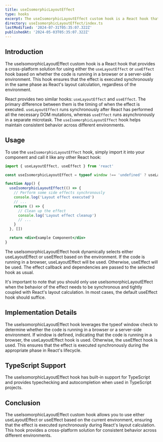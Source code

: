 ```yaml
---
title: useIsomorphicLayoutEffect
type: hooks
excerpt: The useIsomorphicLayoutEffect custom hook is a React hook that provides a cross-platform solution for using either the useLayoutEffect or useEffect hook based on whether the code is running in a browser or a server-side environment. This hook ensures that the effect is executed synchronously in the same phase as React's layout calculation, regardless of the environment.
directory: useIsomorphicLayoutEffect/index.ts
lastModified: '2024-07-31T05:35:07.322Z'
publishedAt: '2024-05-03T05:35:07.322Z'
---
```


## Introduction

The useIsomorphicLayoutEffect custom hook is a React hook that provides a cross-platform solution for using either the `useLayoutEffect` or `useEffect` hook based on whether the code is running in a browser or a server-side environment. This hook ensures that the effect is executed synchronously in the same phase as React's layout calculation, regardless of the environment.

React provides two similar hooks: `useLayoutEffect` and `useEffect`. The primary difference between them is the timing of when the effect is executed. `useLayoutEffect` runs synchronously after React has performed all the necessary DOM mutations, whereas `useEffect` runs asynchronously in a separate microtask. The `useIsomorphicLayoutEffect` hook helps maintain consistent behavior across different environments.

## Usage

To use the `useIsomorphicLayoutEffect` hook, simply import it into your component and call it like any other React hook:

```jsx showLineNumbers title="useIsomorphicLayoutEffect.js"
import { useLayoutEffect, useEffect } from 'react'

const useIsomorphicLayoutEffect = typeof window !== 'undefined' ? useLayoutEffect : useEffect

function App() {
  useIsomorphicLayoutEffect(() => {
    // Perform some side effects synchronously
    console.log('Layout effect executed')
    // ...
    return () => {
      // Clean up the effect
      console.log('Layout effect cleanup')
      // ...
    }
  }, [])

  return <div>Example Component</div>
}
```

The useIsomorphicLayoutEffect hook dynamically selects either useLayoutEffect or useEffect based on the environment. If the code is running in a browser, useLayoutEffect will be used. Otherwise, useEffect will be used. The effect callback and dependencies are passed to the selected hook as usual.

It's important to note that you should only use useIsomorphicLayoutEffect when the behavior of the effect needs to be synchronous and tightly coupled with React's layout calculation. In most cases, the default useEffect hook should suffice.

## Implementation Details

The useIsomorphicLayoutEffect hook leverages the typeof window check to determine whether the code is running in a browser or a server-side environment. If window is defined, indicating that the code is running in a browser, the useLayoutEffect hook is used. Otherwise, the useEffect hook is used. This ensures that the effect is executed synchronously during the appropriate phase in React's lifecycle.

## TypeScript Support

The useIsomorphicLayoutEffect hook has built-in support for TypeScript and provides typechecking and autocompletion when used in TypeScript projects.

## Conclusion

The useIsomorphicLayoutEffect custom hook allows you to use either useLayoutEffect or useEffect based on the current environment, ensuring that the effect is executed synchronously during React's layout calculation. This hook provides a cross-platform solution for consistent behavior across different environments.
